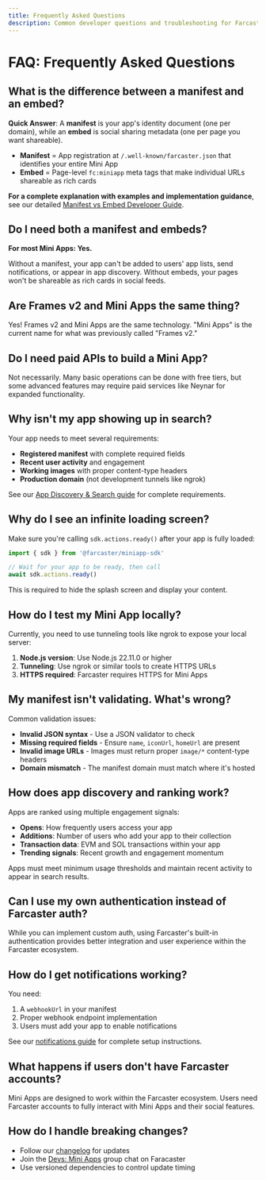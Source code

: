 ```yaml
---
title: Frequently Asked Questions
description: Common developer questions and troubleshooting for Farcaster Mini Apps
---
```


# FAQ: Frequently Asked Questions

## What is the difference between a manifest and an embed?

**Quick Answer**: A **manifest** is your app's identity document (one per domain), while an **embed** is social sharing metadata (one per page you want shareable).

- **Manifest** = App registration at `/.well-known/farcaster.json` that identifies your entire Mini App
- **Embed** = Page-level `fc:miniapp` meta tags that make individual URLs shareable as rich cards

**For a complete explanation with examples and implementation guidance**, see our detailed [Manifest vs Embed Developer Guide](/docs/guides/manifest-vs-embed).

## Do I need both a manifest and embeds?

**For most Mini Apps: Yes.**

Without a manifest, your app can't be added to users' app lists, send notifications, or appear in app discovery. Without embeds, your pages won't be shareable as rich cards in social feeds.

## Are Frames v2 and Mini Apps the same thing?

Yes! Frames v2 and Mini Apps are the same technology. "Mini Apps" is the current name for what was previously called "Frames v2."

## Do I need paid APIs to build a Mini App?

Not necessarily. Many basic operations can be done with free tiers, but some advanced features may require paid services like Neynar for expanded functionality.

## Why isn't my app showing up in search?

Your app needs to meet several requirements:
- **Registered manifest** with complete required fields
- **Recent user activity** and engagement
- **Working images** with proper content-type headers
- **Production domain** (not development tunnels like ngrok)

See our [App Discovery & Search guide](/docs/guides/discovery) for complete requirements.

## Why do I see an infinite loading screen?

Make sure you're calling `sdk.actions.ready()` after your app is fully loaded:

```javascript
import { sdk } from '@farcaster/miniapp-sdk'

// Wait for your app to be ready, then call
await sdk.actions.ready()
```

This is required to hide the splash screen and display your content.

## How do I test my Mini App locally?

Currently, you need to use tunneling tools like ngrok to expose your local server:

1. **Node.js version**: Use Node.js 22.11.0 or higher
2. **Tunneling**: Use ngrok or similar tools to create HTTPS URLs
3. **HTTPS required**: Farcaster requires HTTPS for Mini Apps

## My manifest isn't validating. What's wrong?

Common validation issues:
- **Invalid JSON syntax** - Use a JSON validator to check
- **Missing required fields** - Ensure `name`, `iconUrl`, `homeUrl` are present
- **Invalid image URLs** - Images must return proper `image/*` content-type headers
- **Domain mismatch** - The manifest domain must match where it's hosted

## How does app discovery and ranking work?

Apps are ranked using multiple engagement signals:
- **Opens**: How frequently users access your app
- **Additions**: Number of users who add your app to their collection  
- **Transaction data**: EVM and SOL transactions within your app
- **Trending signals**: Recent growth and engagement momentum

Apps must meet minimum usage thresholds and maintain recent activity to appear in search results.

## Can I use my own authentication instead of Farcaster auth?

While you can implement custom auth, using Farcaster's built-in authentication provides better integration and user experience within the Farcaster ecosystem.

## How do I get notifications working?

You need:
1. A `webhookUrl` in your manifest
2. Proper webhook endpoint implementation
3. Users must add your app to enable notifications

See our [notifications guide](/docs/guides/notifications) for complete setup instructions.

## What happens if users don't have Farcaster accounts?

Mini Apps are designed to work within the Farcaster ecosystem. Users need Farcaster accounts to fully interact with Mini Apps and their social features.

## How do I handle breaking changes?

- Follow our [changelog](/docs/sdk/changelog) for updates
- Join the [Devs: Mini Apps](https://farcaster.xyz/~/group/X2P7HNc4PHTriCssYHNcmQ) group chat on Faracaster
- Use versioned dependencies to control update timing
